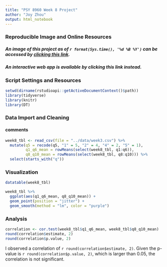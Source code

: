 ```yaml
---
title: "PSY 8960 Week 8 Project"
author: "Joy Zhou"
output: html_notebook
---
```


### **Reproducible Image and Online Resources**
##### An image of this project as of *`r format(Sys.time(), '%d %B %Y')`* can be accessed by [clicking this link](https://hub.gke2.mybinder.org/user/joyzhou95-psy8960-week8-sec4ejg4/rstudio/).
##### An interactive web app is available by clicking this link instead.

### **Script Settings and Resources**
```r
setwd(dirname(rstudioapi::getActiveDocumentContext()$path))
library(tidyverse)
library(knitr)
library(DT)
```

### **Data Import and Cleaning**
#### comments
```r
week8_tbl <- read_csv(file = "../data/week3.csv") %>%
  mutate(q5 = recode(q5, "1" = 5, "2" = 4, "4" = 2, "5" = 1),
         q1_q6_mean = rowMeans(select(week8_tbl, q1:q6)),
         q8_q10_mean = rowMeans(select(week8_tbl, q8:q10))) %>%
  select(starts_with("q"))
```

### **Visualization**
```r
datatable(week8_tbl) 

week8_tbl %>%
  ggplot(aes(q1_q6_mean, q8_q10_mean)) +
  geom_point(position = "jitter") +
  geom_smooth(method = "lm", color = "purple")
```

### **Analysis**
```r
correlation <- cor.test(week8_tbl$q1_q6_mean, week8_tbl$q8_q10_mean)
round(correlation$estimate, 2)
round(correlation$p.value, 2)
```
I observed a correlation of `r round(correlation$estimate, 2)`. Given the p-value is  `r round(correlation$p.value, 2)`, which is larger than 0.05, the correlation is not significant. 


